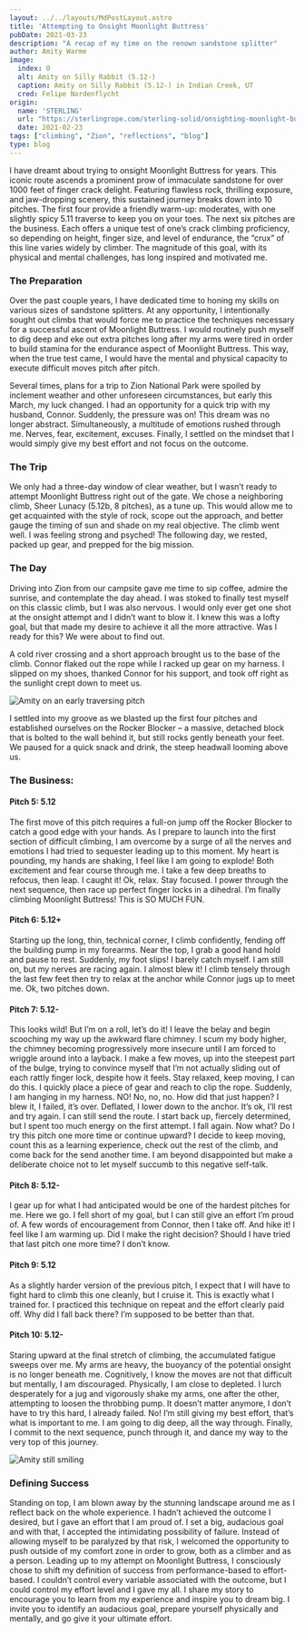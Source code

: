 ```yaml
---
layout: ../../layouts/MdPostLayout.astro
title: 'Attempting to Onsight Moonlight Buttress'
pubDate: 2021-03-23
description: "A recap of my time on the renown sandstone splitter"
author: Amity Warme
image: 
  index: 0
  alt: Amity on Silly Rabbit (5.12-)
  caption: Amity on Silly Rabbit (5.12-) in Indian Creek, UT
  cred: Felipe Nordenflycht
origin: 
  name: 'STERLING'
  url: "https://sterlingrope.com/sterling-solid/onsighting-moonlight-buttress"
  date: 2021-02-23
tags: ["climbing", "Zion", "reflections", "blog"]
type: blog
---
```


I have dreamt about trying to onsight Moonlight Buttress for years. This iconic route ascends a prominent prow of immaculate sandstone for over 1000 feet of finger crack delight. Featuring flawless rock, thrilling exposure, and jaw-dropping scenery, this sustained journey breaks down into 10 pitches. The first four provide a friendly warm-up: moderates, with one slightly spicy 5.11 traverse to keep you on your toes. The next six pitches are the business. Each offers a unique test of one’s crack climbing proficiency, so depending on height, finger size, and level of endurance, the “crux” of this line varies widely by climber. The magnitude of this goal, with its physical and mental challenges, has long inspired and motivated me.

### The Preparation

Over the past couple years, I have dedicated time to honing my skills on various sizes of sandstone splitters. At any opportunity, I intentionally sought out climbs that would force me to practice the techniques necessary for a successful ascent of Moonlight Buttress. I would routinely push myself to dig deep and eke out extra pitches long after my arms were tired in order to build stamina for the endurance aspect of Moonlight Buttress. This way, when the true test came, I would have the mental and physical capacity to execute difficult moves pitch after pitch.

Several times, plans for a trip to Zion National Park were spoiled by inclement weather and other unforeseen circumstances, but early this March, my luck changed. I had an opportunity for a quick trip with my husband, Connor. Suddenly, the pressure was on! This dream was no longer abstract. Simultaneously, a multitude of emotions rushed through me. Nerves, fear, excitement, excuses. Finally, I settled on the mindset that I would simply give my best effort and not focus on the outcome.

### The Trip

We only had a three-day window of clear weather, but I wasn’t ready to attempt Moonlight Buttress right out of the gate. We chose a neighboring climb, Sheer Lunacy (5.12b, 8 pitches), as a tune up. This would allow me to get acquainted with the style of rock, scope out the approach, and better gauge the timing of sun and shade on my real objective. The climb went well. I was feeling strong and psyched! The following day, we rested, packed up gear, and prepped for the big mission.

### The Day

Driving into Zion from our campsite gave me time to sip coffee, admire the sunrise, and contemplate the day ahead. I was stoked to finally test myself on this classic climb, but I was also nervous. I would only ever get one shot at the onsight attempt and I didn’t want to blow it. I knew this was a lofty goal, but that made my desire to achieve it all the more attractive. Was I ready for this? We were about to find out.

A cold river crossing and a short approach brought us to the base of the climb. Connor flaked out the rope while I racked up gear on my harness. I slipped on my shoes, thanked Connor for his support, and took off right as the sunlight crept down to meet us.  

![Amity on an early traversing pitch](../src/images/posts/moonlight2.jpg)

I settled into my groove as we blasted up the first four pitches and established ourselves on the Rocker Blocker – a massive, detached block that is bolted to the wall behind it, but still rocks gently beneath your feet. We paused for a quick snack and drink, the steep headwall looming above us.  

### The Business:

#### Pitch 5: 5.12

The first move of this pitch requires a full-on jump off the Rocker Blocker to catch a good edge with your hands. As I prepare to launch into the first section of difficult climbing, I am overcome by a surge of all the nerves and emotions I had tried to sequester leading up to this moment. My heart is pounding, my hands are shaking, I feel like I am going to explode! Both excitement and fear course through me. I take a few deep breaths to refocus, then leap. I caught it! Ok, relax. Stay focused. I power through the next sequence, then race up perfect finger locks in a dihedral. I’m finally climbing Moonlight Buttress! This is SO MUCH FUN.

#### Pitch 6: 5.12+

Starting up the long, thin, technical corner, I climb confidently, fending off the building pump in my forearms. Near the top, I grab a good hand hold and pause to rest. Suddenly, my foot slips! I barely catch myself. I am still on, but my nerves are racing again. I almost blew it! I climb tensely through the last few feet then try to relax at the anchor while Connor jugs up to meet me. Ok, two pitches down.

#### Pitch 7: 5.12-

This looks wild! But I’m on a roll, let’s do it! I leave the belay and begin scooching my way up the awkward flare chimney. I scum my body higher, the chimney becoming progressively more insecure until I am forced to wriggle around into a layback. I make a few moves, up into the steepest part of the bulge, trying to convince myself that I’m not actually sliding out of each rattly finger lock, despite how it feels. Stay relaxed, keep moving, I can do this. I quickly place a piece of gear and reach to clip the rope. Suddenly, I am hanging in my harness. NO! No, no, no. How did that just happen? I blew it, I failed, it’s over. Deflated, I lower down to the anchor. It’s ok, I’ll rest and try again. I can still send the route. I start back up, fiercely determined, but I spent too much energy on the first attempt. I fall again. Now what? Do I try this pitch one more time or continue upward? I decide to keep moving, count this as a learning experience, check out the rest of the climb, and come back for the send another time. I am beyond disappointed but make a deliberate choice not to let myself succumb to this negative self-talk.

#### Pitch 8: 5.12-

I gear up for what I had anticipated would be one of the hardest pitches for me. Here we go. I fell short of my goal, but I can still give an effort I’m proud of. A few words of encouragement from Connor, then I take off. And hike it! I feel like I am warming up. Did I make the right decision? Should I have tried that last pitch one more time? I don’t know.

#### Pitch 9: 5.12

As a slightly harder version of the previous pitch, I expect that I will have to fight hard to climb this one cleanly, but I cruise it. This is exactly what I trained for. I practiced this technique on repeat and the effort clearly paid off. Why did I fall back there? I’m supposed to be better than that.

#### Pitch 10: 5.12-

Staring upward at the final stretch of climbing, the accumulated fatigue sweeps over me. My arms are heavy, the buoyancy of the potential onsight is no longer beneath me. Cognitively, I know the moves are not that difficult but mentally, I am discouraged. Physically, I am close to depleted. I lurch desperately for a jug and vigorously shake my arms, one after the other, attempting to loosen the throbbing pump. It doesn’t matter anymore, I don’t have to try this hard, I already failed. No! I’m still giving my best effort, that’s what is important to me. I am going to dig deep, all the way through. Finally, I commit to the next sequence, punch through it, and dance my way to the very top of this journey.

![Amity still smiling](../src/images/posts/moonlight1.jpg)

### Defining Success

Standing on top, I am blown away by the stunning landscape around me as I reflect back on the whole experience. I hadn’t achieved the outcome I desired, but I gave an effort that I am proud of. I set a big, audacious goal and with that, I accepted the intimidating possibility of failure. Instead of allowing myself to be paralyzed by that risk, I welcomed the opportunity to push outside of my comfort zone in order to grow, both as a climber and as a person. Leading up to my attempt on Moonlight Buttress, I consciously chose to shift my definition of success from performance-based to effort-based. I couldn’t control every variable associated with the outcome, but I could control my effort level and I gave my all. I share my story to encourage you to learn from my experience and inspire you to dream big. I invite you to identify an audacious goal, prepare yourself physically and mentally, and go give it your ultimate effort.
